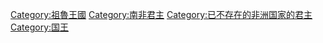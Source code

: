 [[Category:祖魯王國|Category:祖魯王國]]
[[Category:南非君主|Category:南非君主]]
[[Category:已不存在的非洲国家的君主|Category:已不存在的非洲国家的君主]]
[[Category:国王|Category:国王]]